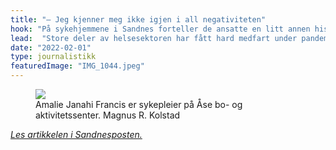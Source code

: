 ```yaml
---
title: "– Jeg kjenner meg ikke igjen i all negativiteten"
hook: "På sykehjemmene i Sandnes forteller de ansatte en litt annen historie."
lead:  "Store deler av helsesektoren har fått hard medfart under pandemien, men på sykehjemmene i Sandnes forteller de ansatte en litt annen historie."
date: "2022-02-01"
type: journalistikk
featuredImage: "IMG_1044.jpeg"
---
```


<figure className="large">
  <img src="IMG_1044.jpeg"/>
  <figcaption><span>Amalie Janahi Francis er sykepleier på Åse bo- og aktivitetssenter.</span> <span>Magnus R. Kolstad</span></figcaption>
</figure>

*[Les artikkelen i Sandnesposten.](https://www.sandnesposten.no/koronakampen-pa-sykehjemmet-jeg-kjenner-meg-ikke-igjen-i-all-negativiteten/s/5-105-511264)*